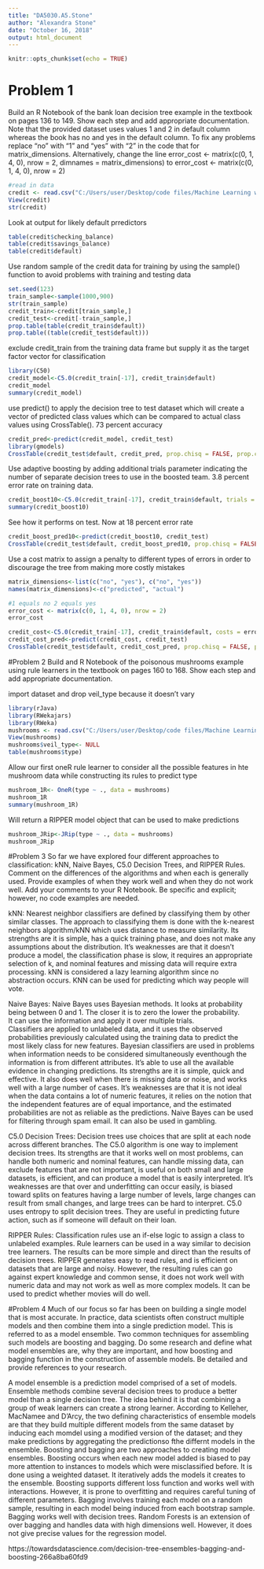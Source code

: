 ---
title: "DA5030.A5.Stone"
author: "Alexandra Stone"
date: "October 16, 2018"
output: html_document
---

```{r setup, include=FALSE}
knitr::opts_chunk$set(echo = TRUE)
```

# Problem 1
Build an R Notebook of the bank loan decision tree example in the textbook on pages 136 to 149. Show each step and add appropriate documentation. Note that the provided dataset uses values 1 and 2 in default column whereas the book has no and yes in the default column. To fix any problems replace "no" with "1" and "yes" with "2" in the code that for matrix_dimensions. Alternatively, change the line
error_cost <- matrix(c(0, 1, 4, 0), nrow = 2, dimnames = matrix_dimensions) to error_cost <- matrix(c(0, 1, 4, 0), nrow = 2)

```{r cars}
#read in data
credit <- read.csv("C:/Users/user/Desktop/code files/Machine Learning with R, Second Edition_Code/Chapter 05/credit.csv")
View(credit)
str(credit)
```

Look at output for likely default prredictors
```{r}
table(credit$checking_balance)
table(credit$savings_balance)
table(credit$default)
```

Use random sample of the credit data for training by using the sample() function to avoid problems with training and testing data
```{r}
set.seed(123)
train_sample<-sample(1000,900)
str(train_sample)
credit_train<-credit[train_sample,]
credit_test<-credit[-train_sample,]
prop.table(table(credit_train$default))
prop.table((table(credit_test$default)))
```
exclude credit_train from the training data frame but supply it as the target factor vector for classification
```{r}
library(C50)
credit_model<-C5.0(credit_train[-17], credit_train$default)
credit_model
summary(credit_model)
```
use predict() to apply the decision tree to test dataset which will create a vector of predicted class values which can be compared to actual class values using CrossTable(). 73 percent accuracy
```{r}
credit_pred<-predict(credit_model, credit_test)
library(gmodels)
CrossTable(credit_test$default, credit_pred, prop.chisq = FALSE, prop.c = FALSE, prop.r = FALSE, dnn = c('actual default', 'predicted default'))
```

Use adaptive boosting by adding additional trials parameter indicating the number of separate decision trees to use in the boosted team. 3.8 percent error rate on training data.  
```{r}
credit_boost10<-C5.0(credit_train[-17], credit_train$default, trials = 10)
summary(credit_boost10)
```

See how it performs on test. Now at 18 percent error rate
```{r}
credit_boost_pred10<-predict(credit_boost10, credit_test)
CrossTable(credit_test$default, credit_boost_pred10, prop.chisq = FALSE, prop.c = FALSE, prop.r = FALSE, dnn = c('actual default', 'predicted default' ) )
```
Use a cost matrix to assign a penalty to different types of errors in order to discourage the tree from making more costly mistakes
```{r}
matrix_dimensions<-list(c("no", "yes"), c("no", "yes"))
names(matrix_dimensions)<-c("predicted", "actual")

#1 equals no 2 equals yes
error_cost <- matrix(c(0, 1, 4, 0), nrow = 2)
error_cost

credit_cost<-C5.0(credit_train[-17], credit_train$default, costs = error_cost)
credit_cost_pred<-predict(credit_cost, credit_test)
CrossTable(credit_test$default, credit_cost_pred, prop.chisq = FALSE, prop.c = FALSE, prop.r = FALSE, dnn = c('actual default', 'predicted default'))
```

#Problem 2
Build and R Notebook of the poisonous mushrooms example using rule learners in the textbook on pages 160 to 168. Show each step and add appropriate documentation.

import dataset and drop veil_type because it doesn't vary
```{r}
library(rJava)
library(RWekajars)
library(RWeka)
mushrooms <- read.csv("C:/Users/user/Desktop/code files/Machine Learning with R, Second Edition_Code/Chapter 05/mushrooms.csv")
View(mushrooms)
mushrooms$veil_type<- NULL
table(mushrooms$type)
```

Allow our first oneR rule learner to consider all the possible features
in hte mushroom data while constructing its rules to predict type
```{r}
mushroom_1R<- OneR(type ~ ., data = mushrooms)
mushroom_1R
summary(mushroom_1R)
```

Will return a RIPPER model object that can be used to make predictions
```{r}
mushroom_JRip<-JRip(type ~ ., data = mushrooms)
mushroom_JRip
```

#Problem 3
So far we have explored four different approaches to classification: kNN, Naive Bayes, C5.0 Decision Trees, and RIPPER Rules. Comment on the differences of the algorithms and when each is generally used. Provide examples of when they work well and when they do not work well. Add your comments to your R Notebook. Be specific and explicit; however, no code examples are needed.

kNN:
Nearest neighbor classifiers are defined by classifying 
them by other similar classes.  The approach to classifying them is 
done with the k-nearest neighbors algorithm/kNN which uses
distance to measure similarity.  Its strengths are it is simple, 
has a quick training phase, and does not make any assumptions about 
the distribution.  It's weaknesses are that it doesn't produce a model, 
the classification phase is slow, it requires an appropriate selection 
of k, and nominal features and  missing data will require extra 
processing. kNN is considered a lazy learning algorithm since no 
abstraction occurs.  KNN can be used for predicting which way people
will vote.

Naive Bayes:
Naive Bayes uses Bayesian methods.  It looks at probability being 
between 0 and 1.  The closer it is to zero the lower the probability.  
It can use the information and apply it over multiple trials.  
Classifiers are applied to unlabeled data, and it uses the
observed probabilities previously calculated using the training data
to predict the most likely class for new features.  Bayesian 
classifiers are used in problems when information needs to be 
considered simultaneously eventhough the information is from different
attributes.  It's able to use all the available evidence in changing 
predictions.  Its strengths are it is simple, quick and effective. 
It also does well when there is missing data or noise, and works well 
with a large number of cases.  It's weaknesses are that it is not
ideal when the data contains a lot of numeric features, it relies on
the notion that the independent features are of equal importance, and
the estimated probabilities are not as reliable as the predictions.
Naive Bayes can be used for filtering through spam email.  It can also
be used in gambling.

C5.0 Decision Trees:
Decision trees use choices that are split at each node across 
different branches.  The C5.0 algorithm is one way to implement 
decision trees.  Its strengths are that it works well on most 
problems, can handle both numeric and nominal features, can
handle missing data, can exclude features that are not important,
is useful on both small and large datasets, is efficient, and 
can produce a model that is easily interpreted.  It's weaknesses 
are that over and underfitting can occur easily, is biased toward
splits on features having a large number of levels, large changes can
result from small changes, and large trees can be hard to interpret. 
C5.0 uses entropy to split decision trees.  They are useful in 
predicting future action, such as if someone will default on their loan.

RIPPER Rules:
Classification rules use an if-else logic to assign a class to 
unlabeled examples.  Rule learners can be used in a way similar to
decision tree learners.  The results can be more simple and direct than
the results of decision trees.  RIPPER generates easy to read rules, and
is efficient on datasets that are large and noisy.  However, the 
resulting rules can go against expert knowledge and common sense, it 
does not work well with numeric data and may not work as well as
more complex models.  It can be used to predict whether movies will
do well.  


#Problem 4
Much of our focus so far has been on building a single model that is most accurate. In practice, data scientists often construct multiple models and then combine them into a single prediction model. This is referred to as a model ensemble. Two common techniques for assembling such models are boosting and bagging. Do some research and define what model ensembles are, why they are important, and how boosting and bagging function in the construction of assemble models. Be detailed and provide references to your research. 

A model ensemble is a prediction model comprised of a set of models.  Ensemble methods combine several decision trees to produce a better model than a single decision tree.  The idea behind it is that combining a group of weak learners can create a strong learner.  According to Kelleher, MacNamee and D'Arcy, the two defining characteristics of ensemble models 
are that they build multiple different models from the same dataset by inducing each momdel using a modified version of the dataset; and they make predictions by aggregating the predictionso fthe differnt models in the ensemble.  Boosting and bagging are two approaches to creating model ensembles.  Boosting occurs when each new model added is biased to pay more attention to instances to models which were misclassified before.  It is done using a weighted dataset. It iteratively adds the models it creates to the ensemble.  Boosting supports different loss function and works well with interactions.  However, it is prone to overfitting and requires careful tuning of different parameters.  Bagging involves training each model on a random sample, resulting in each model being induced from each bootstrap sample.  Bagging works well with decision trees.  Random Forests is an extension of over bagging and handles data with high dimensions
well.  However, it does not give precise values for the regression model.

https://towardsdatascience.com/decision-tree-ensembles-bagging-and-boosting-266a8ba60fd9

